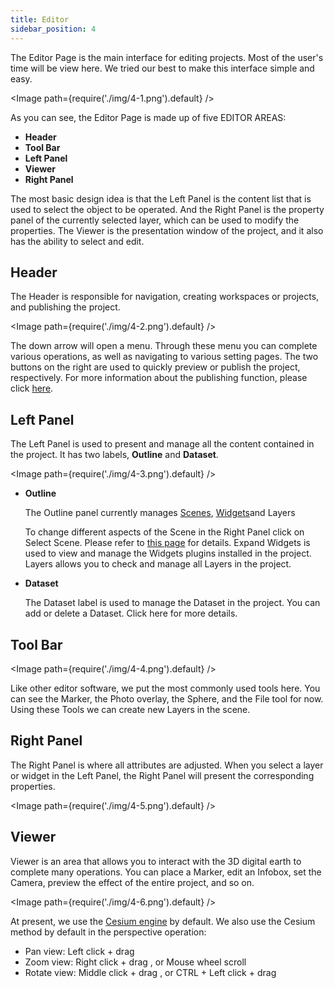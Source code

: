 ```yaml
---
title: Editor
sidebar_position: 4
---
```


The Editor Page is the main interface for editing projects. Most of the user's time will be view here. We tried our best to make this interface simple and easy.

<Image path={require('./img/4-1.png').default} />

As you can see, the Editor Page is made up of five EDITOR AREAS:

 - **Header**
 - **Tool Bar**
 - **Left Panel**
 - **Viewer**
 - **Right Panel**

The most basic design idea is that the Left Panel is the content list that is used to select the object to be operated. And the Right Panel is the property panel of the currently selected layer, which can be used to modify the properties. The Viewer is the presentation window of the project, and it also has the ability to select and edit.

## Header

The Header is responsible for navigation, creating workspaces or projects, and publishing the project.

<Image path={require('./img/4-2.png').default} />

The down arrow will open a menu. 
Through these menu you can complete various operations, as well as navigating to various setting pages. 
The two buttons on the right are used to quickly preview or publish the project, respectively. 
For more information about the publishing function, please click [here](/user-manual/publication/overview).

## Left Panel

The Left Panel is used to present and manage all the content contained in the project. It has two labels, **Outline** and **Dataset**.

<Image path={require('./img/4-3.png').default} />


- **Outline**

    The Outline panel currently manages [Scenes](/user-manual/scene/ideas-of-scene), [Widgets](/user-manual/widget/overview)and Layers

   To change different aspects of the Scene in the Right Panel click on Select Scene. Please refer to [this page](/user-manual/scene/set-up-scene-group-properties) for    details.
    Expand Widgets is used to view and manage the Widgets plugins installed in the project.
    Layers allows you to check and manage all Layers in the project. 

 - **Dataset**

    The Dataset label is used to manage the Dataset in the project. You can add or delete a Dataset. Click here for more details.

## Tool Bar

<Image path={require('./img/4-4.png').default} />

Like other editor software, we put the most commonly used tools here. You can see the Marker, the Photo overlay, the Sphere, and the File tool for now. Using these Tools we can create new Layers in the scene. 

## Right Panel

The Right Panel is where all attributes are adjusted. When you select a layer or widget in the Left Panel, the Right Panel will present the corresponding properties.

<Image path={require('./img/4-5.png').default} />

## Viewer

Viewer is an area that allows you to interact with the 3D digital earth to complete many operations. You can place a Marker, edit an Infobox, set the Camera, preview the effect of the entire project, and so on.

<Image path={require('./img/4-6.png').default} />

At present, we use the [Cesium engine](https://cesium.com/platform/cesiumjs/) by default. We also use the Cesium method by default in the perspective operation:

- Pan view: Left click + drag
- Zoom view: Right click + drag , or Mouse wheel scroll
- Rotate view: Middle click + drag , or CTRL + Left click + drag


